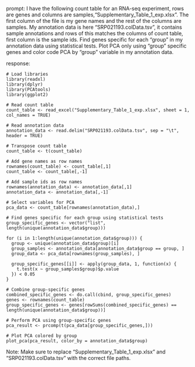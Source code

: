 prompt:
I have the following count table for an RNA-seq experiment, rows are genes and columns are samples,"Supplementary_Table_1_exp.xlsx". The first column of the file is my gene names and the rest of the columns are samples. My annotation data is here "SRP021193.colData.tsv", it contains sample annotations and rows of this matches the columns of count table, first column is the sample ids. Find genes specific for each "group" in my annotation data  using statistical tests. Plot PCA only using "group" specific genes and color code PCA by "group" variable in my annotation data.

response:
```
# Load libraries
library(readxl)
library(dplyr)
library(PCAtools)
library(ggplot2)

# Read count table
count_table <- read_excel("Supplementary_Table_1_exp.xlsx", sheet = 1, col_names = TRUE)

# Read annotation data
annotation_data <- read.delim("SRP021193.colData.tsv", sep = "\t", header = TRUE)

# Transpose count table
count_table <- t(count_table)

# Add gene names as row names
rownames(count_table) <- count_table[,1]
count_table <- count_table[,-1]

# Add sample ids as row names
rownames(annotation_data) <- annotation_data[,1]
annotation_data <- annotation_data[,-1]

# Select variables for PCA
pca_data <- count_table[rownames(annotation_data),]

# Find genes specific for each group using statistical tests
group_specific_genes <- vector("list", length(unique(annotation_data$group)))

for (i in 1:length(unique(annotation_data$group))) {
  group <- unique(annotation_data$group)[i]
  group_samples <- annotation_data[annotation_data$group == group, ]
  group_data <- pca_data[rownames(group_samples), ]
  
  group_specific_genes[[i]] <- apply(group_data, 1, function(x) {
    t.test(x ~ group_samples$group)$p.value
  }) < 0.05
}

# Combine group-specific genes
combined_specific_genes <- do.call(cbind, group_specific_genes)
genes <- rownames(count_table)
group_specific_genes <- genes[rowSums(combined_specific_genes) == length(unique(annotation_data$group))]

# Perform PCA using group-specific genes
pca_result <- prcomp(t(pca_data[group_specific_genes,]))

# Plot PCA colored by group
plot_pca(pca_result, color_by = annotation_data$group)
```
Note: Make sure to replace "Supplementary_Table_1_exp.xlsx" and "SRP021193.colData.tsv" with the correct file paths.
